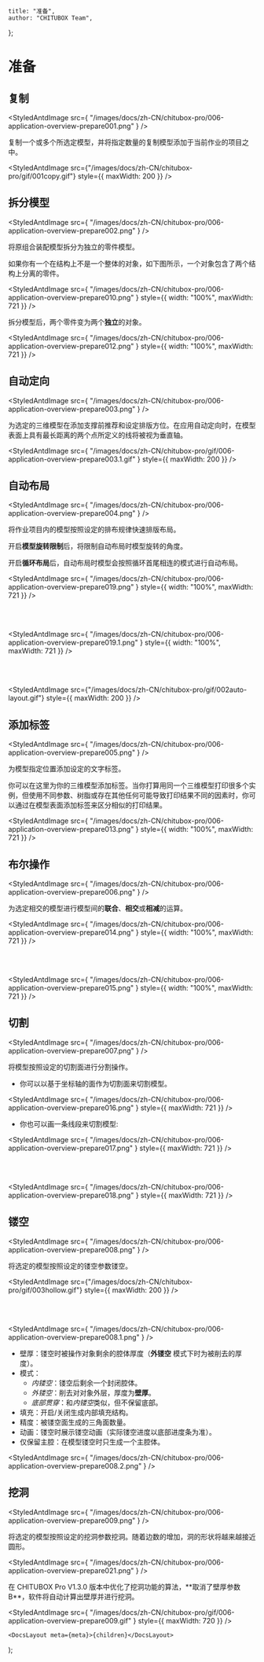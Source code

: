 
	title: "准备",
	author: "CHITUBOX Team",
};

# 准备

## 复制

<StyledAntdImage
	src={
		"/images/docs/zh-CN/chitubox-pro/006-application-overview-prepare001.png"
	}
/>

复制一个或多个所选定模型，并将指定数量的复制模型添加于当前作业的项目之中。

<StyledAntdImage
	src={"/images/docs/zh-CN/chitubox-pro/gif/001copy.gif"}
	style={{ maxWidth: 200 }}
/>

## 拆分模型

<StyledAntdImage
	src={
		"/images/docs/zh-CN/chitubox-pro/006-application-overview-prepare002.png"
	}
/>

将原组合装配模型拆分为独立的零件模型。

如果你有一个在结构上不是一个整体的对象，如下图所示，一个对象包含了两个结构上分离的零件。

<StyledAntdImage
	src={
		"/images/docs/zh-CN/chitubox-pro/006-application-overview-prepare010.png"
	}
	style={{ width: "100%", maxWidth: 721 }}
/>

拆分模型后，两个零件变为两个**独立**的对象。

<StyledAntdImage
	src={
		"/images/docs/zh-CN/chitubox-pro/006-application-overview-prepare012.png"
	}
	style={{ width: "100%", maxWidth: 721 }}
/>

## 自动定向

<StyledAntdImage
	src={
		"/images/docs/zh-CN/chitubox-pro/006-application-overview-prepare003.png"
	}
/>

为选定的三维模型在添加支撑前推荐和设定排版方位。在应用自动定向时，在模型表面上具有最长距离的两个点所定义的线将被视为垂直轴。

<StyledAntdImage
	src={
		"/images/docs/zh-CN/chitubox-pro/gif/006-application-overview-prepare003.1.gif"
	}
	style={{ maxWidth: 200 }}
/>

## 自动布局

<StyledAntdImage
	src={
		"/images/docs/zh-CN/chitubox-pro/006-application-overview-prepare004.png"
	}
/>

将作业项目内的模型按照设定的排布规律快速排版布局。

开启**模型旋转限制**后，将限制自动布局时模型旋转的角度。

开启**循环布局**后，自动布局时模型会按照循环首尾相连的模式进行自动布局。

<StyledAntdImage
	src={
		"/images/docs/zh-CN/chitubox-pro/006-application-overview-prepare019.png"
	}
	style={{ width: "100%", maxWidth: 721 }}
/>

<br />
<br />

<StyledAntdImage
	src={
		"/images/docs/zh-CN/chitubox-pro/006-application-overview-prepare019.1.png"
	}
	style={{ width: "100%", maxWidth: 721 }}
/>

<br />
<br />

<StyledAntdImage
	src={"/images/docs/zh-CN/chitubox-pro/gif/002auto-layout.gif"}
	style={{ maxWidth: 200 }}
/>

## 添加标签

<StyledAntdImage
	src={
		"/images/docs/zh-CN/chitubox-pro/006-application-overview-prepare005.png"
	}
/>

为模型指定位置添加设定的文字标签。

你可以在这里为你的三维模型添加标签。当你打算用同一个三维模型打印很多个实例，但使用不同参数、树脂或存在其他任何可能导致打印结果不同的因素时，你可以通过在模型表面添加标签来区分相似的打印结果。

<StyledAntdImage
	src={
		"/images/docs/zh-CN/chitubox-pro/006-application-overview-prepare013.png"
	}
	style={{ width: "100%", maxWidth: 721 }}
/>

## 布尔操作

<StyledAntdImage
	src={
		"/images/docs/zh-CN/chitubox-pro/006-application-overview-prepare006.png"
	}
/>

为选定相交的模型进行模型间的**联合**、**相交**或**相减**的运算。

<StyledAntdImage
	src={
		"/images/docs/zh-CN/chitubox-pro/006-application-overview-prepare014.png"
	}
	style={{ width: "100%", maxWidth: 721 }}
/>

<br />
<br />

<StyledAntdImage
	src={
		"/images/docs/zh-CN/chitubox-pro/006-application-overview-prepare015.png"
	}
	style={{ width: "100%", maxWidth: 721 }}
/>

## 切割

<StyledAntdImage
	src={
		"/images/docs/zh-CN/chitubox-pro/006-application-overview-prepare007.png"
	}
/>

将模型按照设定的切割面进行分割操作。

-   你可以以基于坐标轴的面作为切割面来切割模型。

<StyledAntdImage
	src={
		"/images/docs/zh-CN/chitubox-pro/006-application-overview-prepare016.png"
	}
	style={{ maxWidth: 721 }}
/>

-   你也可以画一条线段来切割模型:

<StyledAntdImage
	src={
		"/images/docs/zh-CN/chitubox-pro/006-application-overview-prepare017.png"
	}
	style={{ maxWidth: 721 }}
/>

<br />
<br />

<StyledAntdImage
	src={
		"/images/docs/zh-CN/chitubox-pro/006-application-overview-prepare018.png"
	}
	style={{ maxWidth: 721 }}
/>

## 镂空

<StyledAntdImage
	src={
		"/images/docs/zh-CN/chitubox-pro/006-application-overview-prepare008.png"
	}
/>

将选定的模型按照设定的镂空参数镂空。

<StyledAntdImage
	src={"/images/docs/zh-CN/chitubox-pro/gif/003hollow.gif"}
	style={{ maxWidth: 200 }}
/>

<br />
<br />

<StyledAntdImage
	src={
		"/images/docs/zh-CN/chitubox-pro/006-application-overview-prepare008.1.png"
	}
/>

-   壁厚：镂空时被操作对象剩余的腔体厚度（**外镂空** 模式下时为被削去的厚度）。
-   模式：
    -   _内镂空_：镂空后剩余一个封闭腔体。
    -   _外镂空_：削去对对象外层，厚度为**壁厚**。
    -   _底部贯穿_：和*内镂空*类似，但不保留底部。
-   填充：开启/关闭生成内部填充结构。
-   精度：被镂空面生成的三角面数量。
-   动画：镂空时展示镂空动画（实际镂空进度以底部进度条为准）。
-   仅保留主腔：在模型镂空时只生成一个主腔体。

<StyledAntdImage
	src={
		"/images/docs/zh-CN/chitubox-pro/006-application-overview-prepare008.2.png"
	}
/>

## 挖洞

<StyledAntdImage
	src={
		"/images/docs/zh-CN/chitubox-pro/006-application-overview-prepare009.png"
	}
/>

将选定的模型按照设定的挖洞参数挖洞。随着边数的增加，洞的形状将越来越接近圆形。

<StyledAntdImage
	src={
		"/images/docs/zh-CN/chitubox-pro/006-application-overview-prepare021.png"
	}
/>

<Admonition type="note" title="注意">
	在 CHITUBOX Pro V1.3.0
	版本中优化了挖洞功能的算法，**取消了壁厚参数B**，软件将自动计算出壁厚并进行挖洞。
</Admonition>

<StyledAntdImage
	src={
		"/images/docs/zh-CN/chitubox-pro/gif/006-application-overview-prepare009.gif"
	}
	style={{ maxWidth: 720 }}
/>

	<DocsLayout meta={meta}>{children}</DocsLayout>
);
